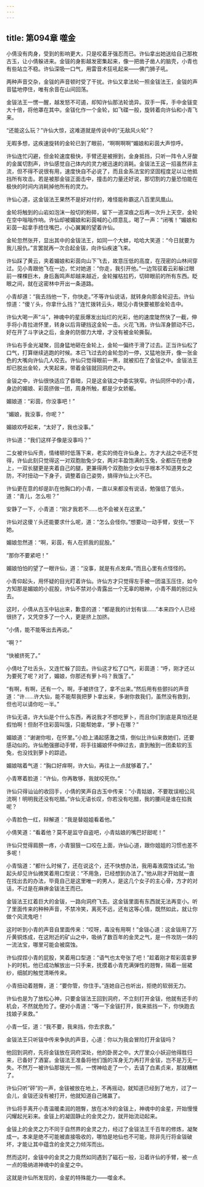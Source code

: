 ```yaml
---
---
---
```

title: 第094章 噬金
---





小倩没有肉身，受到的影响更大，只是咬着牙强忍而已。许仙拿出她送给自己那枚古玉，让小倩躲进来。金钹的身影越发密集起来，像一把凿子凿人的脑壳，小青也有些站立不稳。许仙深吸一口气，用雷音术狂吼起来——佛门狮子吼。

两种声音交杂，金钹的声音顿时受了干扰。许仙又拿法轮一照金钹法王，金钹的声音猛地停住，唯有余音在山间回荡。

金钹法王一愣一醒，越发怒不可遏，却知许仙那法轮诡异。双手一挥，手中金钹变大十倍，将他罩在其中。金钹化作一个金轮，如飞碟一般，旋转着向许仙和小青飞来。

“还能这么玩？”许仙大惊，这难道就是传说中的“无敌风火轮”？

无暇多想，这疾速旋转的金轮已到了眼前，“啊啊啊啊”媚娘和彩茵大声惊呼。

许仙连忙闪避，但金轮速度极快，手臂还是被擦到，金身抵挡，只听一阵令人牙酸的金属切割声，许仙感觉自己体内的灵力被迅速的消耗。金钹法王这一招虽然非主流，但不得不说很有用，速度快自不必说了，而且金系法宝的坚固程度足以让他抵挡所有攻击。若是被那金钹正面击中，撞击的力量还好说，那切割的力量恐怕能在极快的时间内消耗掉他所有的灵力。

许仙心道，这金钹法王果然不是好对付的，难怪能称霸这八百里凤凰山。

金轮将触到的山岩如泡沫一般切的粉碎，留下一道深痕之后再一次升上天空，金轮在空中嗡嗡作响。许仙却被媚娘和彩茵喊的心烦意乱，喝了一声：“闭嘴！”媚娘和彩茵一起拿手捂住嘴巴，小心翼翼的望着许仙。

金轮忽然张开，显出其中的金钹法王，如同一个大蚌，哈哈大笑道：“今日就要为我儿报仇。”言罢就再一次合起金钹，向许仙疾速飞来。

许仙踩了黄云，夹着媚娘和彩茵向山下飞去，故意压低的高度，在茂密的山林间穿过。见小青跟他飞在一边，忙对她道：“你走，我引开他。”一边驾驭着云彩躲过眼前一棵棵巨木，身后轰鸣声却越来越近，金轮摧枯拉朽，切碎眼前的所有东西。眨眼之间，就在这密林中开出一条道路。

小青却道：“我去挡他一下，你快走。”不等许仙说话，就转身向那金轮迎去。许仙惊道：“傻丫头，你拿什么挡？”连忙拨转云头，眼见小青快要被那金轮击中。

许仙大喝一声“斗”，神魂中的星辰爆发出灿烂的光彩，他的速度陡然快了一截，伸手将小青拉进怀里，转身以后背硬挡这金轮一击。火花飞溅，许仙浑身颤动不已，好在开了斗字诀之后，金身的防御力大增，才没有被金轮撕裂。

许仙右手金光凝聚，回身猛地砸在金轮上，金轮一偏终于滑了过去。正当许仙松了口气，打算继续逃跑的时候。本已飞过去的金轮忽的一停，又猛地张开，像一张金色的大嘴向许仙几人咬去。许仙只觉得眼前一黑，就被扣在了金钹之中。金钹法王却已脱出金轮，大笑起来，带着金钹就回洞府之中。

金钹之中，许仙很快适应了昏暗，只是这金钹之中委实狭窄。许仙同怀中的小青，身边的媚娘、彩茵挤做一团，周身所触，都是少女娇躯。

媚娘道：“彩茵，你没事吧！”

“媚娘，我没事，你呢？”

媚娘欢呼起来，“太好了，我也没事。”

许仙道：“我们这样子像是没事吗？”

二女被许仙斥责，情绪顿时低落下来，老实的倚在许仙身上。方才大战之中还不觉得，许仙此刻只觉得这一对双胞胎兔少女，两对丰盈饱满的玉兔，全都压在他身上，一双长腿更是夹着自己的腿，更兼得两个双胞胎少女似乎根本不知道男女之防，不时扭动一下身子，调整着自己姿势，搞得许仙上火不已。

许仙更在意的却是趴在他胸口的小青，一直以来都没有说话，勉强低了低头，道：“青儿，怎么啦？”

安静了一下，小青道：“刚才我若不……也不会被关在这里。”

许仙对这傻丫头还能要求什么呢，道：“怎么会怪你。”想要动一动手臂，安抚一下她。

媚娘忽然道：“啊，彩茵，有人在抓我的屁股。”

“那你不要紧吧！”

媚娘怕怕的望了一眼许仙，道：“没事，就是有点发痒。”而且心里有点怪怪的。

小青仰起头，用怀疑的目光盯着许仙。许仙方才只觉得左手被一团温玉压住，如今方知那是媚娘的小屁股，许仙不禁对小青露出一个无辜的眼神，小青不屑的别过头去。

这时，小倩从古玉中钻出来，歉意的道：“都是我的计划有误……”本来四个人已经很挤了，又凭空多了一个人，更是挤上加挤。

“小倩，能不能等出去再说。”

“啊？”

“快被挤死了。”

小倩吐了吐舌头，又连忙躲了回去。许仙这才松了口气，彩茵道：“呼，刚才还以为要死了呢？对了，媚娘，你那还有萝卜吗？我饿了。”

“有啊，有啊，还有一个。啊，手被挤住了，拿不出来。”然后用有些颤抖的声音道：“许……许大仙，能不能帮我把萝卜拿出来，多谢你救我们，虽然没有救到，但也可以请你吃一半。”

许仙无语，许大仙是个什么东西，再说我才不想吃萝卜，而且你们到底是真怕还是假怕啊！但耐不住彩茵叫饿，只能帮她拿，“萝卜在哪？”

媚娘道：“谢谢你啦，在怀里。”小脸上涌起感激之情，倒似比许仙来救她们，还要感动似的。许仙勉强挪动手臂，将手往媚娘怀中伸过去，直到触到一团柔软的玉兔，也没找到萝卜的踪迹。

媚娘喘着气道：“胸口好痒啊，许大仙，再往上一点就够着了。”

小青寒着脸道：“许仙，你再敢够，我就咬死你。”

许仙只得讪讪的收回手，小倩的笑声自古玉中传来：“小青姑娘，不要耽误相公风流啊！明明我还没有吃醋。”许仙无语长叹，你若没有吃醋，我的腰间是谁在掐我呢？

小青脸色一红，辩解道：“我是替姐姐看着他。”

小倩笑道：“看着他？莫不是监守自盗吧，小青姑娘的嘴巴好甜呢！”

许仙只觉得肩膀一疼，小青狠狠一口咬在上面，许仙心道，跟你姐姐的习惯也差不多呢！

小青恼道：“都什么时候了，还在说这个，还不快想办法，我用毒液腐蚀试试。”抬起头却见许仙微笑着用口型说：“不用急，已经想到办法了。”他从刚才开始就一直在找出去的办法，毕竟自己是这里唯一的男人，是这几个女子的主心骨，方才的对话，不过是在麻痹金钹法王而已。

金钹法王扛着巨大的金钹，一路向洞府飞去。这金钹里面有东西就无法再变小。听了里面传来的种种声音，不禁冷笑，离死不远，还有这等心情，既然如此，就让你做个风流鬼吧！

这时听到小青的声音自里面传来：“哎呀，毒没有用啊！”金钹心道：这金钹用了万斤黄铜炼成，在这附近的矿山之中，吸纳了数百年的金灵之气，是一件攻防一体的一流法宝，哪里可能会被腐蚀。

许仙捏捏小青的屁股，笑着用口型道：“语气也太夸张了吧！”趁着刚才帮彩茵拿萝卜的时机，他已成功解放出一只手来，抚摸着小青充满弹性的翘臀，隔着一层裙纱，细腻的触觉清晰传来。

小青扭动着翘臀，道：“要你管，你住手。”连她自己也听出，拒绝的软弱无力。

许仙也是为了放松心神，只要金钹法王回到洞府，不立刻打开金钹，他就有还手的机会，不然就危险了。便对小青道：“等一下金钹打开，我来抵挡一下，你快跑去找娘子来救。”

小青一怔，道：“我不要，我来挡，你去求救。”

金钹法王只听钹中传来争执的声音，心道：你以为我会冒险打开金钹吗？

他回到洞府，先将金钹放在洞府深处，他的卧房之中。大厅里众小妖迎他得胜归来，已备好了酒宴。金钹法王准备将他们饿的浑身无力再打开金钹，岂不是万无一失。不然万一被许仙那银光一照，一愣神给走了一个，去请了白素贞来，那就糟糕了。

许仙只听“砰”的一声，金钹被放在地上，不再摇动，就知道已经到了地方，过了一会儿，金钹还没有被打开，他就知道自己赌赢了。

许仙将手离开小青温暖柔润的翘臀，放在冰冷的金钹上，神魂中的金星，开始慢慢闪耀起光彩来。金钹上的凝固静止的金灵之力，就开始流动起来。

金钹上的金灵之力不同于自然界的金灵之力，经过了金钹法王千百年的修炼，凝聚成一。本来是绝不可能被直接吸收的，哪怕是地仙也不可能，除非先行将金钹破坏，才能让其中蕴含的金灵之力倾泻而出。

然而这时，金钹中的金灵之力竟然如同遇到了磁石一般，沿着许仙的手臂，被一点一点的吸纳进神魂中的金星之中。

这就是许仙所发现的，金星的特殊能力——噬金术。